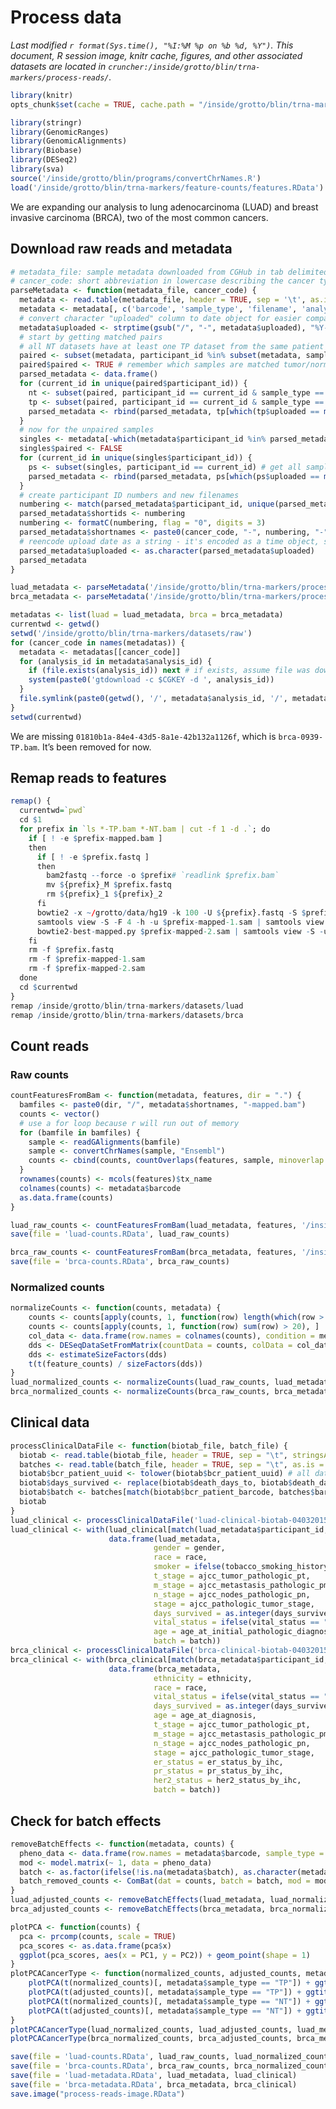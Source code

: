# Process data
_Last modified `r format(Sys.time(), "%I:%M %p on %b %d, %Y")`. This document, R session image, knitr cache, figures, and other associated datasets are located in `cruncher:/inside/grotto/blin/trna-markers/process-reads/`._

```r
library(knitr)
opts_chunk$set(cache = TRUE, cache.path = "/inside/grotto/blin/trna-markers/process-reads/cache/", eval = TRUE, echo = TRUE, warning = FALSE, results = FALSE, message = FALSE, autodep = TRUE, dev = "png", dpi = 300)
```

```r
library(stringr)
library(GenomicRanges)
library(GenomicAlignments)
library(Biobase)
library(DESeq2)
library(sva)
source('/inside/grotto/blin/programs/convertChrNames.R')
load('/inside/grotto/blin/trna-markers/feature-counts/features.RData')
```

We are expanding our analysis to lung adenocarcinoma (LUAD) and breast invasive carcinoma (BRCA), two of the most common cancers.

## Download raw reads and metadata

```r
# metadata_file: sample metadata downloaded from CGHub in tab delimited form
# cancer_code: short abbreviation in lowercase describing the cancer type, e.g. "prad" or "luad"
parseMetadata <- function(metadata_file, cancer_code) {
  metadata <- read.table(metadata_file, header = TRUE, sep = '\t', as.is = TRUE)
  metadata <- metadata[, c('barcode', 'sample_type', 'filename', 'analysis_id', 'uploaded', 'participant_id')]
  # convert character "uploaded" column to date object for easier comparison
  metadata$uploaded <- strptime(gsub("/", "-", metadata$uploaded), "%Y-%m-%d")
  # start by getting matched pairs
  # all NT datasets have at least one TP dataset from the same patient (participant). We can filter out datasets by existence of the NT file, then grab the most recent TP and NT datasets for each patient.
  paired <- subset(metadata, participant_id %in% subset(metadata, sample_type == "NT")$participant_id & participant_id %in% subset(metadata, sample_type == "TP")$participant_id)
  paired$paired <- TRUE # remember which samples are matched tumor/normal
  parsed_metadata <- data.frame()
  for (current_id in unique(paired$participant_id)) {
    nt <- subset(paired, participant_id == current_id & sample_type == "NT")
    tp <- subset(paired, participant_id == current_id & sample_type == "TP")
    parsed_metadata <- rbind(parsed_metadata, tp[which(tp$uploaded == max(tp$uploaded)), ], nt[which(nt$uploaded == max(nt$uploaded)), ])
  }
  # now for the unpaired samples
  singles <- metadata[-which(metadata$participant_id %in% parsed_metadata$participant_id), ]
  singles$paired <- FALSE
  for (current_id in unique(singles$participant_id)) {
    ps <- subset(singles, participant_id == current_id) # get all samples for this participant
    parsed_metadata <- rbind(parsed_metadata, ps[which(ps$uploaded == max(ps$uploaded)), ])
  }
  # create participant ID numbers and new filenames
  numbering <- match(parsed_metadata$participant_id, unique(parsed_metadata$participant_id))
  parsed_metadata$shortids <- numbering
  numbering <- formatC(numbering, flag = "0", digits = 3)
  parsed_metadata$shortnames <- paste0(cancer_code, "-", numbering, "-", parsed_metadata$sample_type)
  # reencode upload date as a string - it's encoded as a time object, screwing up data frame operations
  parsed_metadata$uploaded <- as.character(parsed_metadata$uploaded)
  parsed_metadata
}
```

```r
luad_metadata <- parseMetadata('/inside/grotto/blin/trna-markers/process-reads/luad-summary.tab', 'luad')
brca_metadata <- parseMetadata('/inside/grotto/blin/trna-markers/process-reads/brca-summary.tab', 'brca')
```

```r
metadatas <- list(luad = luad_metadata, brca = brca_metadata)
currentwd <- getwd()
setwd('/inside/grotto/blin/trna-markers/datasets/raw')
for (cancer_code in names(metadatas)) { 
  metadata <- metadatas[[cancer_code]]
  for (analysis_id in metadata$analysis_id) {
  	if (file.exists(analysis_id)) next # if exists, assume file was downloaded correctly and is not corrupted
    system(paste0('gtdownload -c $CGKEY -d ', analysis_id))
  }
  file.symlink(paste0(getwd(), '/', metadata$analysis_id, '/', metadata$barcode, '_mirna.bam'), paste0('/inside/grotto/blin/trna-markers/datasets/', cancer_code, '/', metadata$shortnames, '.bam'))
}
setwd(currentwd)
```

We are missing `01810b1a-84e4-43d5-8a1e-42b132a1126f`, which is `brca-0939-TP.bam`. It's been removed for now.


## Remap reads to features

```r
remap() {
  currentwd=`pwd`
  cd $1
  for prefix in `ls *-TP.bam *-NT.bam | cut -f 1 -d .`; do
    if [ ! -e $prefix-mapped.bam ]
    then
      if [ ! -e $prefix.fastq ]
      then
        bam2fastq --force -o $prefix# `readlink $prefix.bam`
        mv ${prefix}_M $prefix.fastq
        rm ${prefix}_1 ${prefix}_2
      fi
      bowtie2 -x ~/grotto/data/hg19 -k 100 -U ${prefix}.fastq -S $prefix-mapped-1.sam
      samtools view -S -F 4 -h -u $prefix-mapped-1.sam | samtools view -F 512 -h  - > $prefix-mapped-2.sam
      bowtie2-best-mapped.py $prefix-mapped-2.sam | samtools view -S -u - | samtools sort - $prefix-mapped # auto appends .bam
    fi
    rm -f $prefix.fastq
    rm -f $prefix-mapped-1.sam
    rm -f $prefix-mapped-2.sam
  done
  cd $currentwd
}
remap /inside/grotto/blin/trna-markers/datasets/luad
remap /inside/grotto/blin/trna-markers/datasets/brca
```

## Count reads

### Raw counts

```r
countFeaturesFromBam <- function(metadata, features, dir = ".") {
  bamfiles <- paste0(dir, "/", metadata$shortnames, "-mapped.bam")
  counts <- vector()
  # use a for loop because r will run out of memory
  for (bamfile in bamfiles) {
    sample <- readGAlignments(bamfile)
    sample <- convertChrNames(sample, "Ensembl")
    counts <- cbind(counts, countOverlaps(features, sample, minoverlap = 5))
  }
  rownames(counts) <- mcols(features)$tx_name
  colnames(counts) <- metadata$barcode
  as.data.frame(counts)
}
```

```r
luad_raw_counts <- countFeaturesFromBam(luad_metadata, features, '/inside/grotto/blin/trna-markers/datasets/luad/') 
save(file = 'luad-counts.RData', luad_raw_counts)
```

```r
brca_raw_counts <- countFeaturesFromBam(brca_metadata, features, '/inside/grotto/blin/trna-markers/datasets/brca/')
save(file = 'brca-counts.RData', brca_raw_counts)
```

### Normalized counts

```r
normalizeCounts <- function(counts, metadata) {
	counts <- counts[apply(counts, 1, function(row) length(which(row > 0)) > length(colnames(features_counts)) * 0.05), ]
	counts <- counts[apply(counts, 1, function(row) sum(row) > 20), ]
	col_data <- data.frame(row.names = colnames(counts), condition = metadata$sample_type, type = 'single-read')
	dds <- DESeqDataSetFromMatrix(countData = counts, colData = col_data, design = ~ condition)
	dds <- estimateSizeFactors(dds)
	t(t(feature_counts) / sizeFactors(dds))
}
luad_normalized_counts <- normalizeCounts(luad_raw_counts, luad_metadata)
brca_normalized_counts <- normalizeCounts(brca_raw_counts, brca_metadata)
```

## Clinical data

```r
processClinicalDataFile <- function(biotab_file, batch_file) {
  biotab <- read.table(biotab_file, header = TRUE, sep = "\t", stringsAsFactors = FALSE)
  batches <- read.table(batch_file, header = TRUE, sep = "\t", as.is = c(FALSE, TRUE))
  biotab$bcr_patient_uuid <- tolower(biotab$bcr_patient_uuid) # all data file ids are in lowercase, not sure if matters
  biotab$days_survived <- replace(biotab$death_days_to, biotab$death_days_to == "[Not Applicable]", biotab$last_contact_days_to[which(biotab$death_days_to == "[Not Applicable]")]) # either days from initial prognosis to death or initial prognosis to censor time
  biotab$batch <- batches[match(biotab$bcr_patient_barcode, batches$barcode), "batch"]
  biotab
}
luad_clinical <- processClinicalDataFile('luad-clinical-biotab-04032015.tab', 'luad-clinical-batches-04032015.tab')
luad_clinical <- with(luad_clinical[match(luad_metadata$participant_id, luad_clinical$bcr_patient_uuid), ], 
                      data.frame(luad_metadata,
                                gender = gender, 
                                race = race,
                                smoker = ifelse(tobacco_smoking_history_indicator == "Lifelong Non-smoker", 0, 1), # NA doesn't return true or false, just NA. this is useful.
                                t_stage = ajcc_tumor_pathologic_pt, 
                                m_stage = ajcc_metastasis_pathologic_pm, 
                                n_stage = ajcc_nodes_pathologic_pn,
                                stage = ajcc_pathologic_tumor_stage,
                                days_survived = as.integer(days_survived), 
                                vital_status = ifelse(vital_status == "Alive", 0, 1),
                                age = age_at_initial_pathologic_diagnosis,
                                batch = batch))
brca_clinical <- processClinicalDataFile('brca-clinical-biotab-04032015.tab', 'brca-clinical-batches-04032015.tab')
brca_clinical <- with(brca_clinical[match(brca_metadata$participant_id, brca_clinical$bcr_patient_uuid), ], 
                      data.frame(brca_metadata,
                                ethnicity = ethnicity,
                                race = race,
                                vital_status = ifelse(vital_status == "Alive", 0, 1),
                                days_survived = as.integer(days_survived),
                                age = age_at_diagnosis,
                                t_stage = ajcc_tumor_pathologic_pt, 
                                m_stage = ajcc_metastasis_pathologic_pm, 
                                n_stage = ajcc_nodes_pathologic_pn,
                                stage = ajcc_pathologic_tumor_stage,
                                er_status = er_status_by_ihc,
                                pr_status = pr_status_by_ihc,
                                her2_status = her2_status_by_ihc,
                                batch = batch))
```

## Check for batch effects

```r
removeBatchEffects <- function(metadata, counts) {
  pheno_data <- data.frame(row.names = metadata$barcode, sample_type = metadata$sample_type)
  mod <- model.matrix(~ 1, data = pheno_data)
  batch <- as.factor(ifelse(!is.na(metadata$batch), as.character(metadata$batch), "Batch Unknown"))
  batch_removed_counts <- ComBat(dat = counts, batch = batch, mod = mod)
}
luad_adjusted_counts <- removeBatchEffects(luad_metadata, luad_normalized_counts)
brca_adjusted_counts <- removeBatchEffects(brca_metadata, brca_normalized_counts)
```

```r
plotPCA <- function(counts) {
  pca <- prcomp(counts, scale = TRUE)
  pca_scores <- as.data.frame(pca$x)
  ggplot(pca_scores, aes(x = PC1, y = PC2)) + geom_point(shape = 1)
}
plotPCACancerType <- function(normalized_counts, adjusted_counts, metadata, cancer_code) {
	plotPCA(t(normalized_counts)[, metadata$sample_type == "TP"]) + ggtitle(paste(cancer_code, "TP Before"))
	plotPCA(t(adjusted_counts)[, metadata$sample_type == "TP"]) + ggtitle(paste(cancer_code, "TP After"))
	plotPCA(t(normalized_counts)[, metadata$sample_type == "NT"]) + ggtitle(paste(cancer_code, "NT Before"))
	plotPCA(t(adjusted_counts)[, metadata$sample_type == "NT"]) + ggtitle(paste(cancer_code, "NT After"))
}
plotPCACancerType(luad_normalized_counts, luad_adjusted_counts, luad_metadata, "LUAD")
plotPCACancerType(brca_normalized_counts, brca_adjusted_counts, brca_metadata, "BRCA")
```


```r
save(file = 'luad-counts.RData', luad_raw_counts, luad_normalized_counts)
save(file = 'brca-counts.RData', brca_raw_counts, brca_normalized_counts)
save(file = 'luad-metadata.RData', luad_metadata, luad_clinical)
save(file = 'brca-metadata.RData', brca_metadata, brca_clinical)
save.image("process-reads-image.RData")
```
